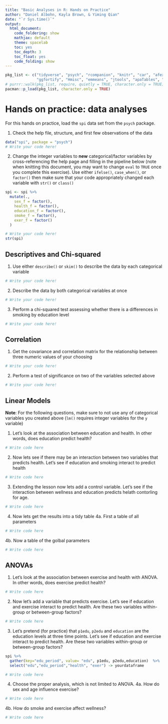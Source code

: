 ```yaml
---
title: "Basic Analyses in R: Hands on Practice"
author: "Daniel Albohn, Kayla Brown, & Yiming Qian"
date: "`r Sys.time()`"
output:
  html_document:
    code_foldering: show
    mathjax: default
    theme: spacelab
    toc: yes
    toc_depth: 3
    toc_float: yes
    code_folding: show
---
```


```r
pkg_list <- c("tidyverse", "psych", "rcompanion", "knitr", "car", "afex", "ez",
              "ggfortify", "Hmisc", "emmeans", "jtools", "apaTables", "dplyr")
# purrr::walk(pkg_list, require, quietly = TRUE, character.only = TRUE)
pacman::p_load(pkg_list, character.only = TRUE)
```

# Hands on practice: data analyses
For this hands on practice, load the `spi` data set from the `psych` package.

1. Check the help file, structure, and first few observations of the data

```r
data("spi", package = "psych")
# Write your code here!

```

2. Change the integer variables to **new** categorical/factor variables by cross-referencing
the help page and filling in the pipeline below (note when knitting this
document, you may want to change `eval` to `TRUE` once you complete this
exercise). Use either `ifelse()`, `case_when()`, or `factor()` then make
sure that your code appropriately changed each variable with `str()` or
`class()`

```r
spi <- spi %>%
  mutate(.,
    sex_f = factor(),
    health_f = factor(),
    education_f = factor(),
    smoke_f = factor(),
    exer_f = factor()
  )

# Write your code here!
str(spi)
```

## Descriptives and Chi-squared

1. Use either `describe()` or `skim()` to describe the data by each categorical
variable

```r
# Write your code here!

```


2. Describe the data by both categorical variables at once

```r
# Write your code here!

```


3. Perform a chi-squared test assessing whether there is a differences in smoking
by education level

```r
# Write your code here!

```

## Correlation

1. Get the covariance and correlation matrix for the relationship between
three numeric values of your choosing

```r
# Write your code here!

```

2. Perform a test of significance on two of the variables selected above

```r
# Write your code here!

```

## Linear Models
**Note**: For the following questions, make sure to not use any of categorical variables you created
above (`lm()` requires integer variables for the `y` variable)

1. Let's look at the association between education and health. In other words, does education predict health?

```r
# Write code here

```

2. Now lets see if there may be an interaction between two variables that predicts health. Let's see if education and smoking interact to predict health

```r
# Write code here

```

3. Extending the lesson now lets add a control variable. Let's see if the interaction between wellness and education predicts helath contorling for age.

```r
# Write code here

```

4. Now lets get the results into a tidy table
4a. First a table of all parameters

```r
# Write code here

```

4b. Now a table of the golbal parameters

```r
# Write code here

```

## ANOVAs
1. Let's look at the association between exercise and health with ANOVA. In other words, does exercise predict health? 

```r
# Write code here

```

2. Now let's add a variable that predicts exercise. Let's see if education and exercise interact to predict health. Are these two variables within-group or between-group factors? 

```r
# Write code here

```

3. Let's pretend (for practice) that `p1edu`, `p2edu` and `education` are the education levels at three time points. Let's see if education and exercise interact to predict health. Are these two variables within-group or between-group factors? 

```r
spi %>% 
  gather(key="edu_period", value= "edu", p1edu, p2edu,education)  %>%
  select("edu","edu_period","health", "exer") -> yourdataframe

# Write code here

```

4. Choose the proper analysis, which is not limited to ANOVA.
4a. How do sex and age influence exercise?

```r
# Write code here

```

4b. How do smoke and exercise affect wellness?

```r
# Write code here

```
